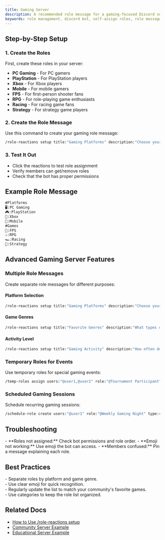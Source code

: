 ```yaml
---
title: Gaming Server
description: A recommended role message for a gaming-focused Discord server. Separate roles by platform and game genre for quick recognition and easy access.
keywords: role management, discord bot, self-assign roles, role messages, easy setup
---
```



## Step-by-Step Setup

### 1. Create the Roles
First, create these roles in your server:
- **PC Gaming** - For PC gamers
- **PlayStation** - For PlayStation players
- **Xbox** - For Xbox players
- **Mobile** - For mobile gamers
- **FPS** - For first-person shooter fans
- **RPG** - For role-playing game enthusiasts
- **Racing** - For racing game fans
- **Strategy** - For strategy game players

### 2. Create the Role Message
Use this command to create your gaming role message:

```bash
/role-reactions setup title:"Gaming Platforms" description:"Choose your preferred gaming platform!" roles:"#Platforms\n🖥️:PC Gaming,🎮:PlayStation,🎯:Xbox,📱:Mobile\n#Game Genres\n🔫:FPS,⚔️:RPG,🏎️:Racing,🎲:Strategy" color:"#FF6B6B"
```

### 3. Test It Out
- Click the reactions to test role assignment
- Verify members can get/remove roles
- Check that the bot has proper permissions

## Example Role Message
```markdown
#Platforms
🖥️:PC Gaming
🎮:PlayStation
🎯:Xbox
📱:Mobile
#Games
🔫:FPS
⚔️:RPG
🏎️:Racing
🎲:Strategy
```

## Advanced Gaming Server Features

### Multiple Role Messages
Create separate role messages for different purposes:

#### Platform Selection
```bash
/role-reactions setup title:"Gaming Platforms" description:"Choose your main gaming platform" roles:"🖥️:PC Gaming,🎮:PlayStation,🎯:Xbox,📱:Mobile,🕹️:Nintendo" color:"#4ECDC4"
```

#### Game Genres
```bash
/role-reactions setup title:"Favorite Genres" description:"What types of games do you enjoy?" roles:"🔫:FPS,⚔️:RPG,🏎️:Racing,🎲:Strategy,👥:MMO,🎮:Action" color:"#FF6B6B"
```

#### Activity Level
```bash
/role-reactions setup title:"Gaming Activity" description:"How often do you game?" roles:"🌟:Daily Gamer,🌙:Weekend Warrior,📱:Casual Player,🏆:Competitive" color:"#45B7D1"
```

### Temporary Roles for Events
Use temporary roles for special gaming events:

```bash
/temp-roles assign users:"@user1,@user2" role:"@Tournament Participant" duration:"3h" reason:"Gaming tournament" notify:true
```

### Scheduled Gaming Sessions
Schedule recurring gaming sessions:

```bash
/schedule-role create users:"@user1" role:"@Weekly Gaming Night" type:recurring schedule:"every Friday at 19:00" reason:"Weekly gaming session"
```

## Troubleshooting
<Callout type="warning">
- **Roles not assigned:** Check bot permissions and role order.
- **Emoji not working:** Use emoji the bot can access.
- **Members confused:** Pin a message explaining each role.
</Callout>

## Best Practices
<Callout type="success">
- Separate roles by platform and game genre.<br />
- Use clear emoji for quick recognition.<br />
- Regularly update the list to match your community's favorite games.<br />
- Use categories to keep the role list organized.
</Callout>

## Related Docs
- [How to Use /role-reactions setup](/docs/commands/admin/role-reactions)
- [Community Server Example](/docs/examples/community-server)
- [Educational Server Example](/docs/examples/educational-server)
